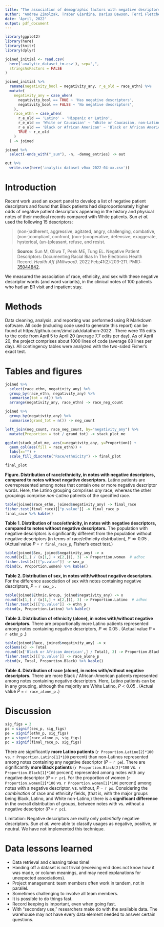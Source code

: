 ```yaml
---
title: "The association of demographic factors with negative desriptors in medical text"
author: "Andrew Zimolzak, Traber Giardina, Darius Dawson, Terri Fletcher, Taylor Scott, Debra Choi"
date: 'April, 2022'
output: pdf_document
---
```


```r
library(ggplot2)
library(here)
library(knitr)
library(dplyr)
```

```r
joined_initial <- read.csv(
  here('analytic_dataset_tm.csv'), sep=",",
  stringsAsFactors = FALSE
) 

joined_initial %>%
  rename(negativity_bool = negativity_any, r_e_old = race_ethn) %>%
  mutate(
    negativity_any = case_when(
      negativity_bool == TRUE ~ 'Has negative descriptors',
      negativity_bool == FALSE ~ 'No negative descriptors',
    ),
    race_ethn = case_when(
      r_e_old == 'Latino' ~ 'Hispanic or Latino',
      r_e_old == 'White or Caucasian' ~ 'White or Caucasian, non-Latino',
      r_e_old == 'Black or African American' ~ 'Black or African American, non-Latino',
      TRUE ~ r_e_old
    )
  ) -> joined
```

```r
joined %>%
  select(-ends_with("_sum"), -n, -demog_entries) -> out

out %>%
  write.csv(here('analytic dataset v0xx 2022-04-xx.csv'))
```

# Introduction

Recent work used an expert panel to develop a list of negative patient
descriptors and found that Black patients had disproportionately
higher odds of negative patient descriptors appearing in the history
and physical notes of their medical records compared with White
patients. Sun *et al.* used the following 15 descriptors:

> (non-)adherent, aggressive, agitated, angry, challenging, combative,
> (non-)compliant, confront, (non-)cooperative, defensive, exaggerate,
> hysterical, (un-)pleasant, refuse, and resist.

> **Source:** Sun M, Oliwa T, Peek ME, Tung EL. Negative Patient Descriptors:
> Documenting Racial Bias In The Electronic Health Record.
> *Health Aff (Millwood).* 2022 Feb;41(2):203-211.
> PMID: [35044842](https://pubmed.ncbi.nlm.nih.gov/35044842/).

We measured the association of race, ethnicity, and sex with these
negative descriptor words (and word variants), in the clinical notes of 100 patients who
had an ER visit and inpatient stay.

# Methods

Data cleaning, analysis, and reporting was performed using R Markdown software.
All code (including code used to generate this report) can be found at
https://github.com/zimolzak/datathon-2022 . There were 115 edits to the code
from April 5 to April 20 (average 7.7 edits per day). As of April 20, the project
comprises about 1000 lines of code (average 68 lines per day). All contingency
tables were analyzed with the two-sided Fisher's exact test.




# Tables and figures

```r
joined %>%
  select(race_ethn, negativity_any) %>%
  group_by(race_ethn, negativity_any) %>%
  summarise(tot = n()) %>%
  arrange(negativity_any, race_ethn) -> race_neg_count

joined %>%
  group_by(negativity_any) %>%
  summarise(grand_tot = n()) -> neg_count

left_join(neg_count, race_neg_count, by="negativity_any") %>%
  mutate(Proportion = tot / grand_tot) -> stack_plot_me

ggplot(stack_plot_me, aes(x=negativity_any, y=Proportion)) +
  geom_col(aes(fill = race_ethn)) +
  labs(x="") +
  scale_fill_discrete("Race/ethnicity") -> final_plot

final_plot
```

**Figure. Distribution of race/ethnicity, in notes with negative
descriptors, compared to notes without negative descriptors.** Latino
patients are overrepresented among notes that contain one or more
negative descriptor words. Here, the Latino grouping comprises *any*
race, whereas the other groupings comprise *non-Latino* patients of
the specified race.




```r
table(joined$race_ethn, joined$negativity_any) -> final_race
fisher.test(final_race)[["p.value"]] -> final_race_p
final_race %>% kable()
```

**Table 1. Distribution of race/ethnicity, in notes with negative
descriptors, compared to notes without negative descriptors.**
The population with negative descriptors is significantly different from the
population without negative descriptors (in terms of race/ethnicity distribution),
$P \ll 0.05$ . (Actual value *P* = `r final_race_p`, Fisher's exact test.)




```r
table(joined$Sex, joined$negativity_any) -> x
round((x[1,] / (x[1,] + x[2,])), 3) -> Proportion.women  # adhoc
fisher.test(x)[["p.value"]] -> sex_p
rbind(x, Proportion.women) %>% kable()
```

**Table 2. Distribution of sex, in notes with/without negative
descriptors.** For the difference association of sex with notes containing
negative descriptors, *P* = `r sex_p` .




```r
table(joined$Ethnic.Group, joined$negativity_any) -> x
round((x[1,] / (x[1,] + x[2,])), 3) -> Proportion.Latino  # adhoc
fisher.test(x)[["p.value"]] -> ethn_p
rbind(x, Proportion.Latino) %>% kable()
```

**Table 3. Distribution of ethnicity (alone), in notes with/without negative
descriptors.** There are proportionally more Latino patients
represented among notes containing negative descriptors,
$P \ll 0.05$ . (Actual value *P* = `r ethn_p` .)





```r
table(joined$Race, joined$negativity_any) -> x
colSums(x) -> Total
round((x['Black or African American',] / Total), 3) -> Proportion.Black
fisher.test(x)[['p.value']] -> race_alone_p
rbind(x, Total, Proportion.Black) %>% kable()
```

**Table 4. Distribution of race (alone), in notes with/without negative
descriptors.** There are more Black / African-American patients
represented among notes containing negative descriptors. Here, Latino
patients can be in any grouping, although the majority are White
Latino,
$P < 0.05$ . (Actual value *P* = `r race_alone_p` .)




# Discussion

```r
sig_figs = 3
ps = signif(sex_p, sig_figs)
pe = signif(ethn_p, sig_figs)
pr = signif(race_alone_p, sig_figs)
pc = signif(final_race_p, sig_figs)
```

There are significantly **more Latino patients**
(`r Proportion.Latino[2]*100` vs. `r Proportion.Latino[1]*100` percent)
than non-Latinos represented among notes containing any negative
descriptor (*P* = `r pe`). There are significantly **more Black
patients** (`r Proportion.Black[2]*100` vs. 
`r Proportion.Black[1]*100` percent) represented among notes with any
negative descriptor (*P* = `r pr`). For the proportion of women
(`r Proportion.women[2]*100` vs. `r Proportion.women[1]*100`
percent) among notes with a negative descriptor, vs. without, *P* = `r ps`.
Considering the *combination* of race and ethnicity fields, (that is,
with the major groups being Black, Latino, and White non-Latino,)
there is a **significant difference** in the overall distribution of groups,
between notes with vs. without a negative descriptor (*P* = `r pc`).

Limitation: Negative descriptors are really only *potentially* negative descriptors.
Sun *et al.* were able to classify usages as negative, positive, or neutral.
We have not implemented this technique.




# Data lessons learned

- Data retrieval and cleaning takes time!
- Handing off a dataset is not trivial (receiving end does not know how it was made, or column meanings, and may need explanations for unexpected associations).
- Project management: team members often work in tandem, not in parallel.
- Sometimes challenging to involve all team members.
- It is possible to do things fast.
- Record keeping is important, even when going fast.
- With "secondary use," researchers make do with the available data. The warehouse may not have every data element needed to answer certain questions.
